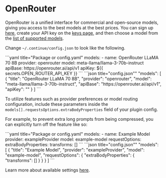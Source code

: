 
# OpenRouter

OpenRouter is a unified interface for commercial and open-source models, giving you access to the best models at the best prices. You can sign up [here](https://openrouter.ai/signup), create your API key on the [keys page](https://openrouter.ai/keys), and then choose a model from the [list of supported models](https://openrouter.ai/models).

Change `~/.continue/config.json` to look like the following.

<Tabs groupId="config-example">
  <TabItem value="yaml" label="YAML">
    ```yaml title="Package or config.yaml"
    models:
      - name: OpenRouter LLaMA 70 8B
        provider: openrouter
        model: meta-llama/llama-3-70b-instruct
        apiBase: https://openrouter.ai/api/v1
        apiKey: ${{ secrets.OPEN_ROUTER_API_KEY }}
    ```
  </TabItem>
  <TabItem value="json" label="JSON">
    ```json title="config.json""
      "models": [
        {
          "title": "OpenRouter LLaMA 70 8B",
          "provider": "openrouter",
          "model": "meta-llama/llama-3-70b-instruct",
          "apiBase": "https://openrouter.ai/api/v1",
          "apiKey": "<OPEN_ROUTER_API_KEY>"
        }
      ]
    ```
  </TabItem>
</Tabs>

To utilize features such as provider preferences or model routing configuration, include these parameters inside the `models[].requestsOptions.extraBodyProperties` field of your plugin config.

For example, to prevent extra long prompts from being compressed, you can explicitly turn off the feature like so:

<Tabs groupId="config-example">
  <TabItem value="yaml" label="YAML">
    ```yaml title="Package or config.yaml"
    models:
      - name: Example Model
        provider: exampleProvider
        model: example-model
        requestOptions:
          extraBodyProperties:
            transforms: []
    ```
  </TabItem>
  <TabItem value="json" label="JSON">
    ```json title="config.json""
      "models": [
        {
          "title": "Example Model",
          "provider": "exampleProvider",
          "model": "example-model",
          "requestOptions": {
            "extraBodyProperties": {
              "transforms": []
            }
          }
        }
      ]
    ```
  </TabItem>
</Tabs>

Learn more about available settings [here](https://openrouter.ai/docs).
